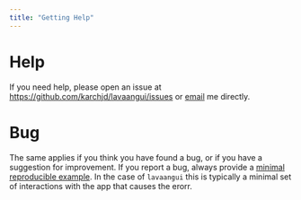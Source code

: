 ```yaml
---
title: "Getting Help"
---
```


# Help

If you need help, please open an issue at [https://github.com/karchjd/lavaangui/issues](https://github.com/karchjd/lavaangui/issues) or [email](mailto:j.d.karch@fsw.leidenuniv.nl) me directly.

# Bug

The same applies if you think you have found a bug, or if you have a suggestion for improvement. If you report a bug, always provide a [minimal reproducible example](https://stackoverflow.com/help/minimal-reproducible-example). In the case of `lavaangui` this is typically a minimal set of interactions with the app that causes the erorr.